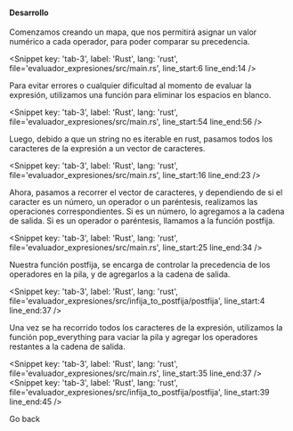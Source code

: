 
<WeekLayout h1_title='Estudio de Caso: Evaluador de Expresiones' main_id='#logic-parser'>
  <Dialog title='Problema Propuesto'>
    Modifique el programa del estudio de caso discutido para crear un nuevo programa que acepte como entrada una expresión infija con paréntesis y devuelva una cadena que represente una expresión postfija equivalente. Las expresiones Posfija son aquellas en las que cada operador sigue sus dos operandos, como 1 2 + en lugar de 1 + 2. Las expresiones Postfija son elegantes porque no necesitan paréntesis. Por ejemplo, la expresión infija dada:

    `(9 + (8 * 7 - (6/5 ^ 4) * 3) * 2)`

es equivalente a la siguiente expresión postfija:

    `9 8 7 * 6 5 4 ^ / 3 * - 2 * + `

Su algoritmo debe leer la expresión token por token, utilizando una pila para almacenar operadores. (Ya no necesita la pila de valores del estudio de caso original). En su lugar, cada vez que encuentre un número, agréguelo a una cadena que esté creando. Cada vez que encuentre un paréntesis derecho, abra la pila para obtener un operador y agréguelo a la cadena que está creando. Deje el resto del código en su lugar para preservar la verificación de errores. Devuelva la cadena "expresión ilegal" si se encuentra un error.
  </Dialog>

  #### Desarrollo

  Comenzamos creando un mapa, que nos permitirá asignar un valor numérico a cada operador, para poder comparar su precedencia.

  <Snippet key: 'tab-3', label: 'Rust', lang: 'rust', file='evaluador_expresiones/src/main.rs', line_start:6 line_end:14 />

  Para evitar errores o cualquier dificultad al momento de evaluar la expresión, utilizamos una función para eliminar los espacios en blanco.

  <Snippet key: 'tab-3', label: 'Rust', lang: 'rust', file='evaluador_expresiones/src/main.rs', line_start:54 line_end:56 />

  Luego, debido a que un string no es iterable en rust, pasamos todos los caracteres de la expresión a un vector de caracteres.

  <Snippet key: 'tab-3', label: 'Rust', lang: 'rust', file='evaluador_expresiones/src/main.rs', line_start:16 line_end:23 />

  Ahora, pasamos a recorrer el vector de caracteres, y dependiendo de si el caracter es un número, un operador o un paréntesis, realizamos las operaciones correspondientes.
  Si es un número, lo agregamos a la cadena de salida. Si es un operador o paréntesis, llamamos a la función postfija.

  <Snippet key: 'tab-3', label: 'Rust', lang: 'rust', file='evaluador_expresiones/src/main.rs', line_start:25 line_end:34 />

  Nuestra función postfija, se encarga de controlar la precedencia de los operadores en la pila, y de agregarlos a la cadena de salida.

  <Snippet key: 'tab-3', label: 'Rust', lang: 'rust', file='evaluador_expresiones/src/infija_to_postfija/postfija', line_start:4 line_end:37 />

  Una vez se ha recorrido todos los caracteres de la expresión, utilizamos la función pop_everything para vaciar la pila y agregar los operadores restantes a la cadena de salida.

  <Snippet key: 'tab-3', label: 'Rust', lang: 'rust', file='evaluador_expresiones/src/main.rs', line_start:35 line_end:37 />
  <Snippet key: 'tab-3', label: 'Rust', lang: 'rust', file='evaluador_expresiones/src/infija_to_postfija/postfija', line_start:39 line_end:45 />
  <Link back>Go back</Link>

</WeekLayout>

